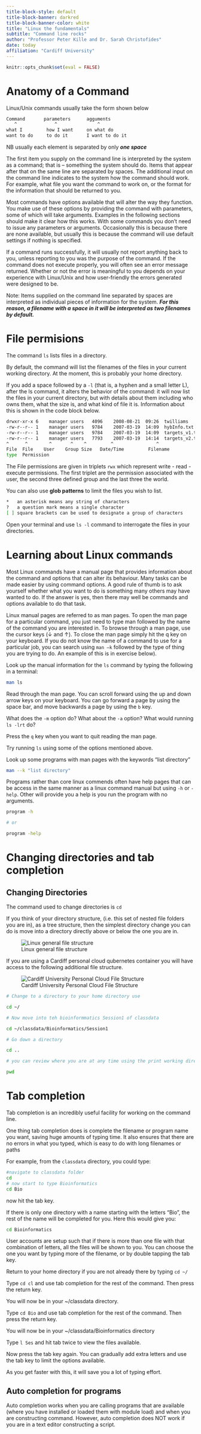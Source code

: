 ```yaml
---
title-block-style: default
title-block-banner: darkred
title-block-banner-color: white
title: "Linux the fundamentals"
subtitle: "Command line rocks"
author: "Professor Peter Kille and Dr. Sarah Christofides"
date: today
affiliation: "Cardiff University"
---
```


```r
knitr::opts_chunk$set(eval = FALSE)
```

<body style="background-color:gray99;">

# Anatomy of a Command

Linux/Unix commands usually take the form shown below

```bash
Command       parameters      agguments
   ^              ^               ^
what I         how I want     on what do
want to do     to do it       I want to do it
```

NB usually each element is separated by only ***one space***

The first item you supply on the command line is interpreted by the system as a command; that is -- something the system should do. Items that appear after that on the same line are separated by spaces. The additional input on the command line indicates to the system how the command should work. For example, what file you want the command to work on, or the format for the information that should be returned to you.

Most commands have options available that will alter the way they function. You make use of these options by providing the command with parameters, some of which will take arguments. Examples in the following sections should make it clear how this works. With some commands you don't need to issue any parameters or arguments. Occasionally this is because there are none available, but usually this is because the command will use default settings if nothing is specified.

If a command runs successfully, it will usually not report anything back to you, unless reporting to you was the purpose of the command. If the command does not execute properly, you will often see an error message returned. Whether or not the error is meaningful to you depends on your experience with Linux/Unix and how user-friendly the errors generated were designed to be.

Note: Items supplied on the command line separated by spaces are interpreted as individual pieces of information for the system. ***For this reason, a filename with a space in it will be interpreted as two filenames by default.***

# File permisions

The command `ls` lists files in a directory.

By default, the command will list the filenames of the files in your current working directory. At the moment, this is probably your home directory.

If you add a space followed by a `-l` (that is, a hyphen and a small letter L), after the ls command, it alters the behavior of the command: it will now list the files in your current directory, but with details about them including who owns them, what the size is, and what kind of file it is. Information about this is shown in the code block below.

```bash
drwxr-xr-x 6    manager users   4096    2008-08-21  09:26  twilliams
-rw-r--r-- 1    manager users   9784    2007-03-19  14:09  hybInfo.txt
-rw-r--r-- 1    manager users   9784    2007-03-19  14:09  targets_v1.txt
-rw-r--r-- 1    manager users   7793    2007-03-19  14:14  targets_v2.txt
^      ^        ^       ^    ^         ^                ^
File  File    User    Group Size   Date/Time         Filename
type  Permission
```

The File permissions are given in triplets `rwx` which represent write - read - execute permissions. The first triplet are the permission associated with the user, the second three defined group and the last three the world.

You can also use **glob patterns** to limit the files you wish to list.

```bash
*   an asterisk means any string of characters
?   a question mark means a single character
[ ] square brackets can be used to designate a group of characters
```

::: callout-Exercise
Open your terminal and use `ls -l` command to interrogate the files in your directories.
:::

# Learning about Linux commands

Most Linux commands have a manual page that provides information about the command and options that can alter its behaviour. Many tasks can be made easier by using command options. A good rule of thumb is to ask yourself whether what you want to do is something many others may have wanted to do. If the answer is yes, then there may well be commands and options available to do that task.

Linux manual pages are referred to as man pages. To open the man page for a particular command, you just need to type man followed by the name of the command you are interested in. To browse through a man page, use the cursor keys (↓ and ↑). To close the man page simply hit the q key on your keyboard. If you do not know the name of a command to use for a particular job, you can search using `man –k` followed by the type of thing you are trying to do. An example of this is in exercise below).

::: callout-Exercise
Look up the manual information for the `ls` command by typing the following in a terminal:

```bash
man ls
```

Read through the man page. You can scroll forward using the up and down arrow keys on your keyboard. You can go forward a page by using the space bar, and move backwards a page by using the `b` key.

What does the `-m` option do? What about the `-a` option? What would running `ls -lrt` do?

Press the `q` key when you want to quit reading the man page.

Try running `ls` using some of the options mentioned above.

Look up some programs with man pages with the keywords "list directory"

```bash
man --k "list directory"
```
:::

::: callout-note
Programs rather than core linux commends often have help pages that can be access in the same manner as a linux command manual but using `-h` or `-help`. Other will provide you a help is you run the program with no arguments.

```bash
program -h

# or

program -help
```
:::

# Changing directories and tab completion

## Changing Directories

The command used to change directories is `cd`

If you think of your directory structure, (i.e. this set of nested file folders you are in), as a tree structure, then the simplest directory change you can do is move into a directory directly above or below the one you are in.

![Linux general file structure](Images/Linux_General_File_structure.png){fig-alt="Linux general file structure" fig-align="center"}

If you are using a Cardiff personal cloud qubernetes container you will have access to the following additional file structure.

![Cardiff University Personal Cloud File Structure](Images/CU_perosnal_cloud.png){fig-alt="Cardiff University Personal Cloud File Structure"}

::: callout-Exercise
```bash
# Change to a directory to your home directory use

cd ~/

# Now move into teh bioinformmatics Session1 of classdata 

cd ~/classdata/Bioinformatics/Session1

# Go down a directory

cd ..

# you can review where you are at any time using the print working directory command

pwd
```
:::

# Tab completion

Tab completion is an incredibly useful facility for working on the command line.

One thing tab completion does is complete the filename or program name you want, saving huge amounts of typing time. It also ensures that there are no errors in what you typed, which is easy to do with long filenames or paths

For example, from the `classdata` directory, you could type:

```bash
#navigate to classdata folder
cd 
# now start to type Bioinformatics
cd Bio 
```

now hit the tab key.

If there is only one directory with a name starting with the letters "Bio", the rest of the name will be completed for you. Here this would give you:

```bash
cd Bioinformatics 
```

User accounts are setup such that if there is more than one file with that combination of letters, all the files will be shown to you. You can choose the one you want by typing more of the filename, or by double tapping the tab key.

::: callout-Exercises
Return to your home directory if you are not already there by typing `cd ~/`

Type `cd cl` and use tab completion for the rest of the command. Then press the return key.

You will now be in your \~/classdata directory.

Type `cd Bio` and use tab completion for the rest of the command. Then press the return key.

You will now be in your \~/classdata/Bioinformatics directory

Type `l Ses` and hit tab twice to view the files available.

Now press the tab key again. You can gradually add extra letters and use the tab key to limit the options available.

As you get faster with this, it will save you a lot of typing effort.
:::

::: callout-important
## Auto completion for programs

Auto completion works when you are calling programs that are available (where you have installed or loaded them with module load) and when you are constructing command. However, auto completion does NOT work if you are in a text editor constructing a script.
:::
